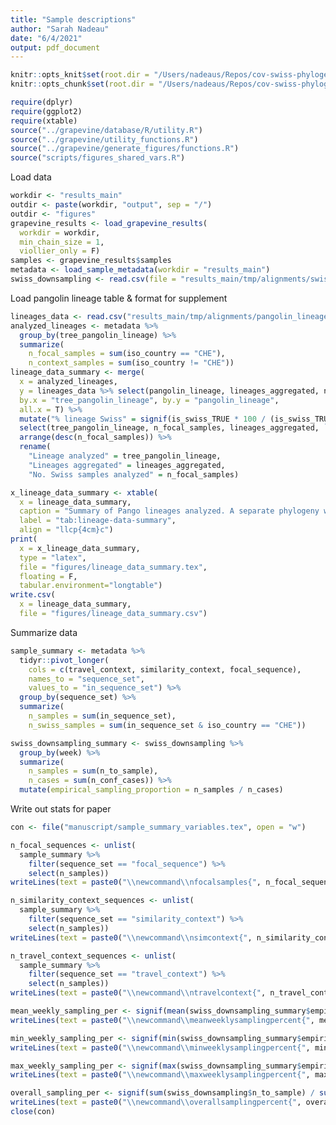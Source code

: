 ```yaml
---
title: "Sample descriptions"
author: "Sarah Nadeau"
date: "6/4/2021"
output: pdf_document
---
```


```r
knitr::opts_knit$set(root.dir = "/Users/nadeaus/Repos/cov-swiss-phylogenetics")
knitr::opts_chunk$set(root.dir = "/Users/nadeaus/Repos/cov-swiss-phylogenetics")
```

```r
require(dplyr)
require(ggplot2)
require(xtable)
source("../grapevine/database/R/utility.R")
source("../grapevine/utility_functions.R")
source("../grapevine/generate_figures/functions.R")
source("scripts/figures_shared_vars.R")
```

Load data

```r
workdir <- "results_main"
outdir <- paste(workdir, "output", sep = "/")
outdir <- "figures"
grapevine_results <- load_grapevine_results(
  workdir = workdir, 
  min_chain_size = 1,
  viollier_only = F)
samples <- grapevine_results$samples
metadata <- load_sample_metadata(workdir = "results_main")
swiss_downsampling <- read.csv(file = "results_main/tmp/alignments/swiss_downsampling_data.csv")
```

Load pangolin lineage table & format for supplement

```r
lineages_data <- read.csv("results_main/tmp/alignments/pangolin_lineages_aggregated.csv")
analyzed_lineages <- metadata %>%
  group_by(tree_pangolin_lineage) %>%
  summarize(
    n_focal_samples = sum(iso_country == "CHE"),
    n_context_samples = sum(iso_country != "CHE"))
lineage_data_summary <- merge(
  x = analyzed_lineages,
  y = lineages_data %>% select(pangolin_lineage, lineages_aggregated, n_lineages_aggregated, is_swiss_FALSE, is_swiss_TRUE),
  by.x = "tree_pangolin_lineage", by.y = "pangolin_lineage",
  all.x = T) %>%
  mutate("% lineage Swiss" = signif(is_swiss_TRUE * 100 / (is_swiss_TRUE + is_swiss_FALSE), digits = 2)) %>%
  select(tree_pangolin_lineage, n_focal_samples, lineages_aggregated, `% lineage Swiss`) %>%
  arrange(desc(n_focal_samples)) %>%
  rename(
    "Lineage analyzed" = tree_pangolin_lineage,
    "Lineages aggregated" = lineages_aggregated,
    "No. Swiss samples analyzed" = n_focal_samples)

x_lineage_data_summary <- xtable(
  x = lineage_data_summary,
  caption = "Summary of Pango lineages analyzed. A separate phylogeny was constructed for each set of analyzed lineages.",
  label = "tab:lineage-data-summary",
  align = "llcp{4cm}c")
print(
  x = x_lineage_data_summary,
  type = "latex",
  file = "figures/lineage_data_summary.tex",
  floating = F,
  tabular.environment="longtable")
write.csv(
  x = lineage_data_summary, 
  file = "figures/lineage_data_summary.csv")
```

Summarize data

```r
sample_summary <- metadata %>%
  tidyr::pivot_longer(
    cols = c(travel_context, similarity_context, focal_sequence),
    names_to = "sequence_set",
    values_to = "in_sequence_set") %>%
  group_by(sequence_set) %>%
  summarize(
    n_samples = sum(in_sequence_set),
    n_swiss_samples = sum(in_sequence_set & iso_country == "CHE"))

swiss_downsampling_summary <- swiss_downsampling %>%
  group_by(week) %>%
  summarize(
    n_samples = sum(n_to_sample),
    n_cases = sum(n_conf_cases)) %>%
  mutate(empirical_sampling_proportion = n_samples / n_cases)
```

Write out stats for paper

```r
con <- file("manuscript/sample_summary_variables.tex", open = "w")

n_focal_sequences <- unlist(
  sample_summary %>% 
    filter(sequence_set == "focal_sequence") %>% 
    select(n_samples))
writeLines(text = paste0("\\newcommand\\nfocalsamples{", n_focal_sequences, "}"), con = con)

n_similarity_context_sequences <- unlist(
  sample_summary %>% 
    filter(sequence_set == "similarity_context") %>% 
    select(n_samples))
writeLines(text = paste0("\\newcommand\\nsimcontext{", n_similarity_context_sequences, "}"), con = con)

n_travel_context_sequences <- unlist(
  sample_summary %>% 
    filter(sequence_set == "travel_context") %>% 
    select(n_samples))
writeLines(text = paste0("\\newcommand\\ntravelcontext{", n_travel_context_sequences, "}"), con = con)

mean_weekly_sampling_per <- signif(mean(swiss_downsampling_summary$empirical_sampling_proportion) * 100, 2)
writeLines(text = paste0("\\newcommand\\meanweeklysamplingpercent{", mean_weekly_sampling_per, "}"), con = con)

min_weekly_sampling_per <- signif(min(swiss_downsampling_summary$empirical_sampling_proportion) * 100, 2)
writeLines(text = paste0("\\newcommand\\minweeklysamplingpercent{", min_weekly_sampling_per, "}"), con = con)

max_weekly_sampling_per <- signif(max(swiss_downsampling_summary$empirical_sampling_proportion) * 100, 2)
writeLines(text = paste0("\\newcommand\\maxweeklysamplingpercent{", max_weekly_sampling_per, "}"), con = con)

overall_sampling_per <- signif(sum(swiss_downsampling$n_to_sample) / sum(swiss_downsampling$n_conf_cases) * 100, 2)
writeLines(text = paste0("\\newcommand\\overallsamplingpercent{", overall_sampling_per, "}"), con = con)
close(con)
```